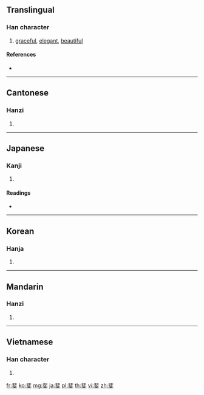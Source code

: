 ==Translingual==

===Han character===
{{Han char|rn=67|rad=文|as=08|sn=12|four=11400|canj=LYYK|ids=⿱非文}}

# [[graceful]], [[elegant]], [[beautiful]]

====References====
* {{Han ref|kx=0477.100|dkj=13469|dj=0835.100|hdz=32170.160|uh=6590|ud=26000|bh=B4B4|bd=46260}}

----

==Cantonese==

===Hanzi===
{{yue-hanzi|jyut=[[fei2]]|y=fei2}}

# {{defn|lang=yue|sort=文08}}

----

==Japanese==

===Kanji===
{{ja-kanji|grade=|rs=文08}}

# {{defn|lang=ja|sort=文08}}

====Readings====
* {{ja-readings|on=[[ひ]] (hi)|kun=[[あや]] (aya)}}

----

==Korean==

===Hanja===
{{ko-hanja|hangeul=비|eumhun=|rv=bi|mr=pi|y=pi}}

# {{defn|lang=ko|sort=文08}}

----

==Mandarin==

===Hanzi===
{{cmn-hanzi|pin=[[fěi]] ([[fei3]])|wg=fei<sup>3</sup>}}

# {{defn|lang=cmn|sort=文08}}

----

==Vietnamese==

===Han character===
{{vi-hantu|[[phỉ]]|rs=文08}}

# {{defn|lang=vi|sort=文08}}

[[fr:斐]]
[[ko:斐]]
[[mg:斐]]
[[ja:斐]]
[[pl:斐]]
[[th:斐]]
[[vi:斐]]
[[zh:斐]]